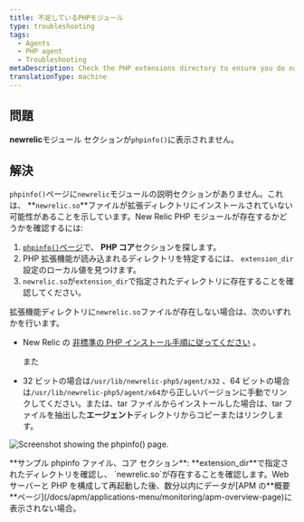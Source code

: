 ```yaml
---
title: 不足しているPHPモジュール
type: troubleshooting
tags:
  - Agents
  - PHP agent
  - Troubleshooting
metaDescription: Check the PHP extensions directory to ensure you do not have a non-standard installation for the New Relic PHP agent .
translationType: machine
---
```



## 問題

**newrelic**モジュール セクションが`phpinfo()`に表示されません。

## 解決

`phpinfo()`ページに`newrelic`モジュールの説明セクションがありません。これは、 **`newrelic.so`**ファイルが拡張ディレクトリにインストールされていない可能性があることを示しています。New Relic PHP モジュールが存在するかどうかを確認するには:

1. [`phpinfo()`ページ](/docs/php/php-kb-103)で、 **PHP コア**セクションを探します。
2. PHP 拡張機能が読み込まれるディレクトリを特定するには、 `extension_dir`設定のローカル値を見つけます。
3. `newrelic.so`が`extension_dir`で指定されたディレクトリに存在することを確認してください。

拡張機能ディレクトリに`newrelic.so`ファイルが存在しない場合は、次のいずれかを行います。

* New Relic の [非標準の PHP インストール手順に従ってください](/docs/php/php-agent-installation-non-standard-php) 。

  また

* 32 ビットの場合は`/usr/lib/newrelic-php5/agent/x32` 、64 ビットの場合は`/usr/lib/newrelic-php5/agent/x64`から正しいバージョンに手動でリンクしてください。または、tar ファイルからインストールした場合は、tar ファイルを抽出した**エージェント**ディレクトリからコピーまたはリンクします。

<img
  title="doc_example_phpinfo_core_0.png"
  alt="Screenshot showing the phpinfo() page."
  src={apmPhpInfoExtensionDir}
/>

<figcaption>
  **サンプル phpinfo ファイル、コア セクション**: **extension_dir**で指定されたディレクトリを確認し、 `newrelic.so`が存在することを確認します。Web サーバーと PHP を構成して再起動した後、数分以内にデータが[APM の**概要**ページ](/docs/apm/applications-menu/monitoring/apm-overview-page)に表示されない場合。
</figcaption>